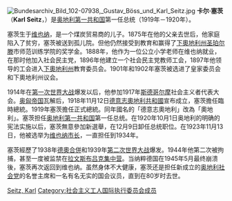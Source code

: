 {{unreferenced|time=2012-10-16}}
[[File:Bundesarchiv_Bild_102-07938,_Gustav_Böss_und_Karl_Seitz.jpg|thumb]]
'''卡尔·塞茨'''（'''Karl Seitz'''，{{bd|1869年|9月4日|1950年|2月3日|catIdx=S}}）是[[奥地利第一共和国|奥地利第一共和国]]第一任总统（1919年－1920年）。

塞茨生于[[维也纳|维也纳]]，是一个煤炭贸易商的儿子。1875年在他的父亲去世后，他家庭陷入了贫穷，塞茨被送到孤儿院。但他仍然接受到教育和赢得了[[下奧地利州|下奧地利州]][[圣珀尔滕|圣珀尔滕]]市师范训练学院的奖学金。1888年，他作为一位公立小学老师在维也纳就业，在那时他加入社会民主党，1896年他建立一个社会民主党教师工会，1897年他领导的工会进入[[下奧地利州|下奧地利州]]教育委员会。1901年和1902年塞茨被选进了皇家委员会和下奧地利州议会。

1914年在[[第一次世界大战|第一次世界大战]]爆发以后，他参加1917年[[斯德哥尔摩|斯德哥尔摩]]社会主义者代表大会。[[奥匈帝国|奥匈帝国]]瓦解后，1918年11月12日[[德意志奧地利共和國|德意志奧地利共和國]]宣布成立，塞茨擔任臨時總統。1919年塞茨擔任正式總統。同年國名的「德意志奧地利」改為「奧地利」。塞茨担任[[奥地利第一共和国|奥地利第一共和国]]第一任总统。在1920年10月1日奥地利的明确的宪法实施以后，塞茨無意參加新選舉，在12月9日卸任总统职位。在1923年11月13日，他被选举为[[维也纳|维也纳]][[市长|市长]]，一直担任到1934年。

塞茨經歷了1938年[[德奧合併|德奧合併]]和1939年[[第二次世界大战|第二次世界大战]]爆发。1944年他第二次被拘捕，甚至一度被监禁在[[拉文斯布吕克集中营|拉文斯布吕克集中营]]。当纳粹德国在1945年5月最终崩溃後，塞茨再次返回到维也纳。虽然身体不大健康，塞茨还是担任新成立的[[奥地利社会民主党|奥地利社会党]]的名誉主席和一名有名无实的国会议员，直到在80岁时去世。

{{前後任|无|[[迈克尔·海尼施|迈克尔·海尼施]]|[[奥地利总统|奥地利总统]]|1919年－1920年}}

{{奥地利总统}}

{{Authority control}}
[[Category:奥地利总统|Seitz, Karl]]
[[Category:社会主义工人国际执行委员会成员|Category:社会主义工人国际执行委员会成员]]